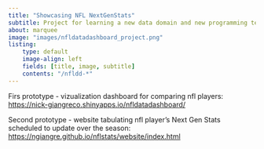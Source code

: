 ```yaml
---
title: "Showcasing NFL NextGenStats"
subtitle: Project for learning a new data domain and new programming techniques, including shiny modules.
about: marquee
image: "images/nfldatadashboard_project.png"
listing:
    type: default
    image-align: left
    fields: [title, image, subtitle]
    contents: "/nfldd-*"
---
```


Firs prototype - vizualization dashboard for comparing nfl players: [https://nick-giangreco.shinyapps.io/nfldatadashboard/](https://nick-giangreco.shinyapps.io/nfldatadashboard/)

Second prototype - website tabulating nfl player's Next Gen Stats scheduled to update over the season: [https://ngiangre.github.io/nflstats/website/index.html](https://ngiangre.github.io/nflstats/website/index.html)
